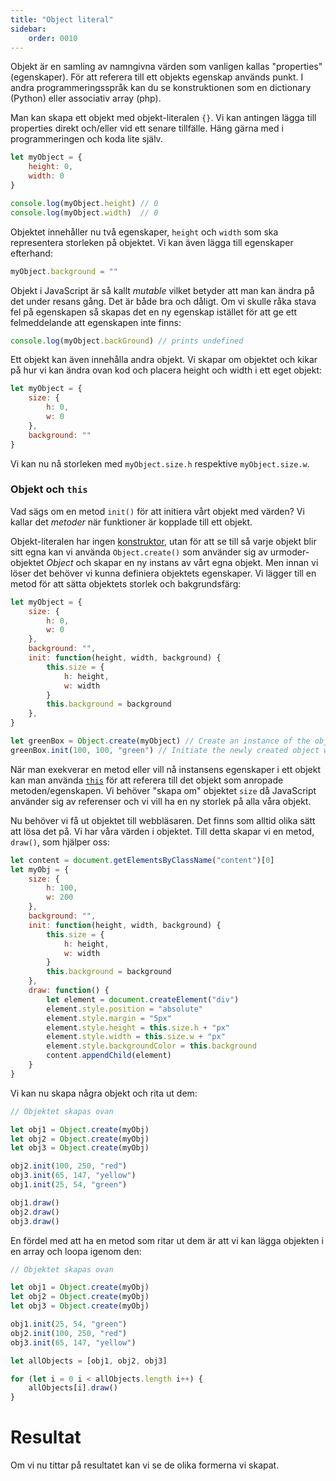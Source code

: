 ```yaml
---
title: "Object literal" 
sidebar:
    order: 0010
---
```



Objekt är en samling av namngivna värden som vanligen kallas "properties" (egenskaper). För att referera till ett objekts egenskap används punkt. I andra programmeringsspråk kan du se konstruktionen som en dictionary (Python) eller associativ array (php).

Man kan skapa ett objekt med objekt-literalen `{}`. Vi kan antingen lägga till properties direkt och/eller vid ett senare tillfälle. Häng gärna med i programmeringen och koda lite själv.

```js title="object literal"
let myObject = {
    height: 0,
    width: 0
}

console.log(myObject.height) // 0
console.log(myObject.width)  // 0
```

Objektet innehåller nu två egenskaper, `height` och `width` som ska representera storleken på objektet. Vi kan även lägga till egenskaper efterhand:

```js
myObject.background = ""
```

Objekt i JavaScript är så kallt *mutable* vilket betyder att man kan ändra på det under resans gång. Det är både bra och dåligt. Om vi skulle råka stava fel på egenskapen så skapas det en ny egenskap istället för att ge ett felmeddelande att egenskapen inte finns:

```js
console.log(myObject.backGround) // prints undefined
```

Ett objekt kan även innehålla andra objekt. Vi skapar om objektet och kikar på hur vi kan ändra ovan kod och placera height och width i ett eget objekt:

```js
let myObject = {
    size: {
        h: 0,
        w: 0
    },
    background: ""
}
```

Vi kan nu nå storleken med `myObject.size.h` respektive `myObject.size.w`.



### Objekt och `this`

Vad sägs om en metod `init()` för att initiera vårt objekt med värden? Vi kallar det *metoder* när funktioner är kopplade till ett objekt.


Objekt-literalen har ingen [konstruktor](https://developer.mozilla.org/en-US/docs/Web/JavaScript/Reference/Classes/constructor), utan för att se till så varje objekt blir sitt egna kan vi använda `Object.create()` som använder sig av urmoder-objektet *Object* och skapar en ny instans av vårt egna objekt. Men innan vi löser det behöver vi kunna definiera objektets egenskaper. Vi lägger till en metod för att sätta objektets storlek och bakgrundsfärg:

```js
let myObject = {
    size: {
        h: 0,
        w: 0
    },
    background: "",
    init: function(height, width, background) {
        this.size = {
            h: height,
            w: width
        }
        this.background = background
    },
}

let greenBox = Object.create(myObject) // Create an instance of the object
greenBox.init(100, 100, "green") // Initiate the newly created object with some values
```

När man exekverar en metod eller vill nå instansens egenskaper i ett objekt kan man använda [`this`](https://developer.mozilla.org/en-US/docs/JavaScript/Reference/Operators/this) för att referera till det objekt som anropade metoden/egenskapen. Vi behöver "skapa om" objektet `size` då JavaScript använder sig av referenser och vi vill ha en ny storlek på alla våra objekt.

Nu behöver vi få ut objektet till webbläsaren. Det finns som alltid olika sätt att lösa det på. Vi har våra värden i objektet. Till detta skapar vi en metod, `draw()`, som hjälper oss:

```js
let content = document.getElementsByClassName("content")[0]
let myObj = {
    size: {
        h: 100,
        w: 200
    },
    background: "",
    init: function(height, width, background) {
        this.size = {
            h: height,
            w: width
        }
        this.background = background
    },
    draw: function() {
        let element = document.createElement("div")
        element.style.position = "absolute"
        element.style.margin = "5px"
        element.style.height = this.size.h + "px"
        element.style.width = this.size.w + "px"
        element.style.backgroundColor = this.background
        content.appendChild(element)
    }
}
```

Vi kan nu skapa några objekt och rita ut dem:

```js
// Objektet skapas ovan

let obj1 = Object.create(myObj)
let obj2 = Object.create(myObj)
let obj3 = Object.create(myObj)

obj2.init(100, 250, "red")
obj3.init(65, 147, "yellow")
obj1.init(25, 54, "green")

obj1.draw()
obj2.draw()
obj3.draw()
```

En fördel med att ha en metod som ritar ut dem är att vi kan lägga objekten i en array och loopa igenom den:

```js
// Objektet skapas ovan

let obj1 = Object.create(myObj)
let obj2 = Object.create(myObj)
let obj3 = Object.create(myObj)

obj1.init(25, 54, "green")
obj2.init(100, 250, "red")
obj3.init(65, 147, "yellow")

let allObjects = [obj1, obj2, obj3]

for (let i = 0 i < allObjects.length i++) {
    allObjects[i].draw()
}
```



# Resultat

Om vi nu tittar på resultatet kan vi se de olika formerna vi skapat.


